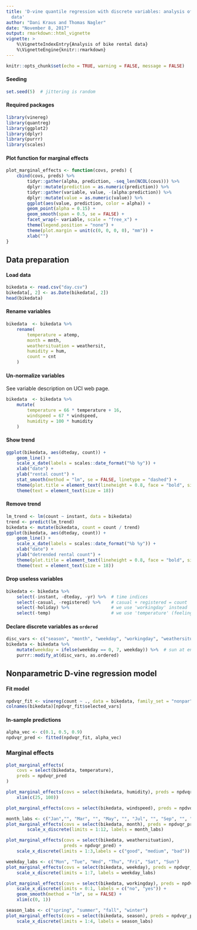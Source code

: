 ```yaml
---
title: 'D-vine quantile regression with discrete variables: analysis of bike rental
  data'
author: "Dani Kraus and Thomas Nagler"
date: "November 8, 2017"
output: rmarkdown::html_vignette
vignette: >
    %\VignetteIndexEntry{Analysis of bike rental data}
    %\VignetteEngine{knitr::rmarkdown}
---
```


```r
knitr::opts_chunk$set(echo = TRUE, warning = FALSE, message = FALSE)
```


#### Seeding

```r
set.seed(5)  # jittering is random
```


#### Required packages
```r
library(vinereg)
library(quantreg)
library(ggplot2)
library(dplyr)
library(purrr)
library(scales)
```

#### Plot function for marginal effects

```r
plot_marginal_effects <- function(covs, preds) {
    cbind(covs, preds) %>%
        tidyr::gather(alpha, prediction, -seq_len(NCOL(covs))) %>%
        dplyr::mutate(prediction = as.numeric(prediction)) %>%
        tidyr::gather(variable, value, -(alpha:prediction)) %>%
        dplyr::mutate(value = as.numeric(value)) %>%
        ggplot(aes(value, prediction, color = alpha)) +
        geom_point(alpha = 0.15) + 
        geom_smooth(span = 0.5, se = FALSE) + 
        facet_wrap(~ variable, scale = "free_x") +
        theme(legend.position = "none") +
        theme(plot.margin = unit(c(0, 0, 0, 0), "mm")) +
        xlab("")
}
```


## Data preparation

#### Load data
```r
bikedata <- read.csv("day.csv")
bikedata[, 2] <- as.Date(bikedata[, 2])
head(bikedata)
```

#### Rename variables
```r
bikedata  <- bikedata %>%
    rename(
        temperature = atemp, 
        month = mnth,
        weathersituation = weathersit,
        humidity = hum,
        count = cnt
    )
```

#### Un-normalize variables
See variable description on UCI web page.
```r
bikedata  <- bikedata %>%
    mutate(
        temperature = 66 * temperature + 16,
        windspeed = 67 * windspeed,
        humidity = 100 * humidity
    )
```


#### Show trend
```r
ggplot(bikedata, aes(dteday, count)) +
    geom_line() + 
    scale_x_date(labels = scales::date_format("%b %y")) + 
    xlab("date") + 
    ylab("rental count") + 
    stat_smooth(method = "lm", se = FALSE, linetype = "dashed") + 
    theme(plot.title = element_text(lineheight = 0.8, face = "bold", size = 20)) +
    theme(text = element_text(size = 18))
```

#### Remove trend
```r
lm_trend <- lm(count ~ instant, data = bikedata)
trend <- predict(lm_trend)
bikedata <- mutate(bikedata, count = count / trend)
ggplot(bikedata, aes(dteday, count)) + 
    geom_line() + 
    scale_x_date(labels = scales::date_format("%b %y")) + 
    xlab("date") + 
    ylab("detrended rental count") + 
    theme(plot.title = element_text(lineheight = 0.8, face = "bold", size = 20)) + 
    theme(text = element_text(size = 18))
```

#### Drop useless variables
```r
bikedata <- bikedata %>%
    select(-instant, -dteday, -yr) %>%  # time indices
    select(-casual, -registered) %>%    # casual + registered = count
    select(-holiday) %>%                # we use 'workingday' instead
    select(-temp)                       # we use 'temperature' (feeling temperature)
```

#### Declare discrete variables as `ordered`

```r
disc_vars <- c("season", "month", "weekday", "workingday", "weathersituation")
bikedata <- bikedata %>%
    mutate(weekday = ifelse(weekday == 0, 7, weekday)) %>%  # sun at end of week
    purrr::modify_at(disc_vars, as.ordered)
```


## Nonparametric D-vine regression model

#### Fit model
```r
npdvqr_fit <- vinereg(count ~ ., data = bikedata, family_set = "nonpar", selcrit = "aic")
colnames(bikedata)[npdvqr_fit$selected_vars]
```

#### In-sample predictions
```r
alpha_vec <- c(0.1, 0.5, 0.9)
npdvqr_pred <- fitted(npdvqr_fit, alpha_vec)
```

### Marginal effects

```r
plot_marginal_effects(
    covs = select(bikedata, temperature), 
    preds = npdvqr_pred
)
```
```r
plot_marginal_effects(covs = select(bikedata, humidity), preds = npdvqr_pred) +
    xlim(c(25, 100))
```
```r
plot_marginal_effects(covs = select(bikedata, windspeed), preds = npdvqr_pred) 
```
```r
month_labs <- c("Jan","", "Mar", "", "May", "", "Jul", "", "Sep", "", "Nov", "")
plot_marginal_effects(covs = select(bikedata, month), preds = npdvqr_pred) +
        scale_x_discrete(limits = 1:12, labels = month_labs)

```
```r
plot_marginal_effects(covs = select(bikedata, weathersituation), 
                      preds = npdvqr_pred) +
    scale_x_discrete(limits = 1:3,labels = c("good", "medium", "bad"))
```

```r
weekday_labs <- c("Mon", "Tue", "Wed", "Thu", "Fri", "Sat", "Sun")
plot_marginal_effects(covs = select(bikedata, weekday), preds = npdvqr_pred) +
    scale_x_discrete(limits = 1:7, labels = weekday_labs)
```
```r
plot_marginal_effects(covs = select(bikedata, workingday), preds = npdvqr_pred) +
    scale_x_discrete(limits = 0:1, labels = c("no", "yes")) +
    geom_smooth(method = "lm", se = FALSE) +
    xlim(c(0, 1))
```
```r
season_labs <- c("spring", "summer", "fall", "winter")
plot_marginal_effects(covs = select(bikedata, season), preds = npdvqr_pred) +
    scale_x_discrete(limits = 1:4, labels = season_labs)
```


